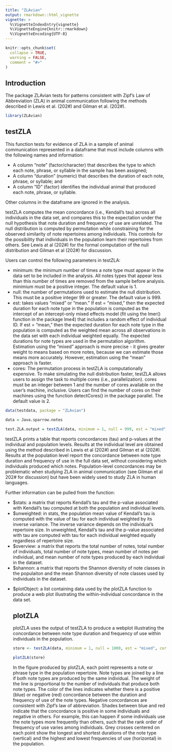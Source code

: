 ---
title: "ZLAvian"
output: rmarkdown::html_vignette
vignette: >
  %\VignetteIndexEntry{vignette}
  %\VignetteEngine{knitr::rmarkdown}
  %\VignetteEncoding{UTF-8}
---

```{r, include = FALSE}
knitr::opts_chunk$set(
  collapse = TRUE,
  warning = FALSE,
  comment = "#>"
)
```
## Introduction

The package ZLAvian tests for patterns consistent with Zipf's Law of Abbreviation (ZLA) in animal communication following the methods described in Lewis et al. (202#) and Gilman et al. (202#). 

```{r setup}
library(ZLAvian)
```

## testZLA

This function tests for evidence of ZLA in a sample of animal communication represented in a dataframe that must include columns with the following names and information:

<ul>
<li>A column "note" (factor/character) that describes the type to which each note, phrase, or syllable in the sample has been assigned;</li> 

<li>A column "duration" (numeric) that describes the duration of each note, phrase, or syllable; and</li>

<li>A column "ID" (factor) identifies the individual animal that produced each note, phrase, or
syllable.</li>
</ul>

Other columns in the dataframe are ignored in the analysis.

testZLA computes the mean concordance (i.e., Kendall's tau) across all individuals in the data set, and compares this to the expectation under the null hypothesis that note duration and frequency of use are unrelated. The null distribution is computed by permutation while constraining for the observed similarity of note repertoires among individuals. This controls for the possibility that individuals in the population learn their repertoires from others. See Lewis at al (202#) for the formal computation of the null distribution and Gilman et al (202#) for discussion. 

Users can control the following parameters in testZLA:

<ul>
<li>minimum: the minimum number of times a note type must appear in the data set to be included in the analysis. All notes types that appear less than this number of times are removed from the sample before analysis. minimium must be a positive integer. The default value is 1. </li>

<li>null: the number of permutations used to estimate the null distribution. This must be a positive integer 99 or greater. The default value is 999. </li>

<li>est: takes values "mixed" or "mean." If est = "mixed," then the expected duration for each note type in the population is computed as the intercept of an intercept-only mixed effects model (fit using the lmer() function in the package lme4) that includes a random effect of individual ID. If est = "mean," then the expected duration for each note type in the population is computed as the weighted mean across all observations in the data set with each individual weighted equally. The expected durations for note types are used in the permutation algorithm. Estimation using the "mixed" approach is more precise - it gives greater weight to means based on more notes, because we can estimate those means more accurately. However, estimation using the "mean" approach is faster.</li>

<li>cores: The permutation process in testZLA is computationally expensive. To make simulating the null distribution faster, testZLA allows users to assign the task to multiple cores (i.e., parallelization). cores must be an integer between 1 and the number of cores available on the user's machine, inclusive. Users can find the number of cores on their machines using the function detectCores() in the package parallel. The default value is 2.</li>
</ul>

```{r, warning = FALSE}
data(testdata, package = "ZLAvian")
```
```{r, include = FALSE}
data = Java.sparrow.notes
```
```{r, warning = FALSE}
test.ZLA.output = testZLA(data, minimum = 1, null = 999, est = "mixed", cores = 2)
```

testZLA prints a table that reports concordances (tau) and p-values at the individual and population levels. Results at the individual level are obtained using the method described in Lewis et al (202#) and Gilman et al (202#). Results at the population level report the concordance between note type duration and frequency of use in the full data set, without considering which individuals produced which notes. Population-level concordances may be problematic when studying ZLA in animal communication (see Gilman et al 202# for discussion) but have been widely used to study ZLA in human languages. 

Further information can be pulled from the function:

<ul>
<li>$stats: a matrix that reports Kendall's tau and the p-value associated with Kendall's tau computed at both the population and individual levels.</li>

<li>$unweighted: in stats, the population mean value of Kendall's tau is computed with the value of tau for each individual weighted by its inverse variance. The inverse variance depends on the individual's repertoire size. In unweighted, Kendall's tau and the p-value associated with tau are computed with tau for each individual weighted equally regardless of repertoire size.</li>

<li>$overview: a matrix that reports the total number of notes, total number of individuals, total number of note types, mean number of notes per individual, and mean number of note types produced by each individual in the dataset.</li>

<li>$shannon: a matrix that reports the Shannon diversity of note classes in the populaiton and the mean Shannon diversity of note classes used by individuals in the dataset.</li>

<li>$plotObject: a list containing data used by the plotZLA function to produce a web plot illustrating the within-individual concordance in the data set.

## plotZLA

plotZLA uses the output of testZLA to produce a webplot illustrating the concordance between note type duration and frequency of use within individuals in the population. 

```{r, warning = FALSE}
store <- testZLA(data, minimum = 1, null = 1000, est = "mixed", cores = 2)

plotZLA(store)
```

In the figure produced by plotZLA, each point represents a note or phrase type in the population repertoire. Note types are joined by a line if both note types are produced by the same individual. The weight of the line is proportional to the number of individuals that produce both note types. The color of the lines indicates whether there is a positive (blue) or negative (red) concordance between the duration and frequency of use of the note types. Negative concordances are consistent with Zipf's law of abbreviation. Shades between blue and red indicate that the concordance is positive in some individuals and negative in others. For example, this can happen if some individuals use the note types more frequently than others, such that the rank order of frequency of use varies among individuals. Grey crosses centered on each point show the longest and shortest durations of the note type (vertical) and the highest and lowest frequencies of use (horizontal) in the population.
